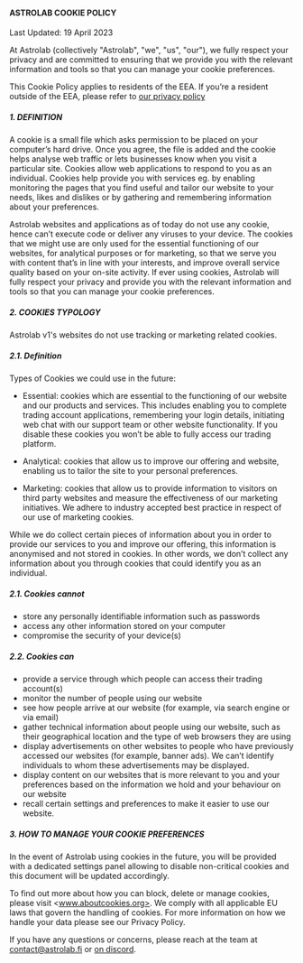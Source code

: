 #### ASTROLAB COOKIE POLICY
Last Updated: 19 April 2023

At Astrolab (collectively "Astrolab", "we", "us", "our"), we fully respect your privacy and are committed to ensuring that we provide you with the relevant information and tools so that you can manage your cookie preferences.

This Cookie Policy applies to residents of the EEA. If you’re a resident outside of the EEA, please refer to [our privacy policy](https://astrolab.fi/privacy-policy)

##### 1. DEFINITION
A cookie is a small file which asks permission to be placed on your computer’s hard drive. Once you agree, the file is added and the cookie helps analyse web traffic or lets businesses know when you visit a particular site. Cookies allow web applications to respond to you as an individual. Cookies help provide you with services eg. by enabling monitoring the pages that you find useful and tailor our website to your needs, likes and dislikes or by gathering and remembering information about your preferences.

Astrolab websites and applications as of today do not use any cookie, hence can’t execute code or deliver any viruses to your device. The cookies that we might use are only used for the essential functioning of our websites, for analytical purposes or for marketing, so that we serve you with content that’s in line with your interests, and improve overall service quality based on your on-site activity. If ever using cookies, Astrolab will fully respect your privacy and provide you with the relevant information and tools so that you can manage your cookie preferences.

##### 2. COOKIES TYPOLOGY
Astrolab v1's websites do not use tracking or marketing related cookies.

##### 2.1. Definition
Types of Cookies we could use in the future:
- Essential: cookies which are essential to the functioning of our website and our products and services. This includes enabling you to complete trading account applications, remembering your login details, initiating web chat with our support team or other website functionality. If you disable these cookies you won’t be able to fully access our trading platform.

- Analytical: cookies that allow us to improve our offering and website, enabling us to tailor the site to your personal preferences.

- Marketing: cookies that allow us to provide information to visitors on third party websites and measure the effectiveness of our marketing initiatives. We adhere to industry accepted best practice in respect of our use of marketing cookies.

While we do collect certain pieces of information about you in order to provide our services to you and improve our offering, this information is anonymised and not stored in cookies.
In other words, we don’t collect any information about you through cookies that could identify you as an individual.

##### 2.1. Cookies cannot
- store any personally identifiable information such as passwords
- access any other information stored on your computer
- compromise the security of your device(s)
##### 2.2. Cookies can
- provide a service through which people can access their trading account(s)
- monitor the number of people using our website
- see how people arrive at our website (for example, via search engine or via email)
- gather technical information about people using our website, such as their geographical location and the type of web browsers they are using
- display advertisements on other websites to people who have previously accessed our websites (for example, banner ads). We can’t identify individuals to whom these advertisements
may be displayed.
- display content on our websites that is more relevant to you and your preferences based on the information we hold and your behaviour on our website
- recall certain settings and preferences to make it easier to use our website.

##### 3. HOW TO MANAGE YOUR COOKIE PREFERENCES
In the event of Astrolab using cookies in the future, you will be provided with a dedicated settings panel allowing to disable non-critical cookies and this document will be updated accordingly.

To find out more about how you can block, delete or manage cookies, please visit <www.aboutcookies.org>.
We comply with all applicable EU laws that govern the handling of cookies. For more information on how we handle your data please see our Privacy Policy.

If you have any questions or concerns, please reach at the team at <contact@astrolab.fi> or [on discord](https://discord.gg/M5RV26xMuu).